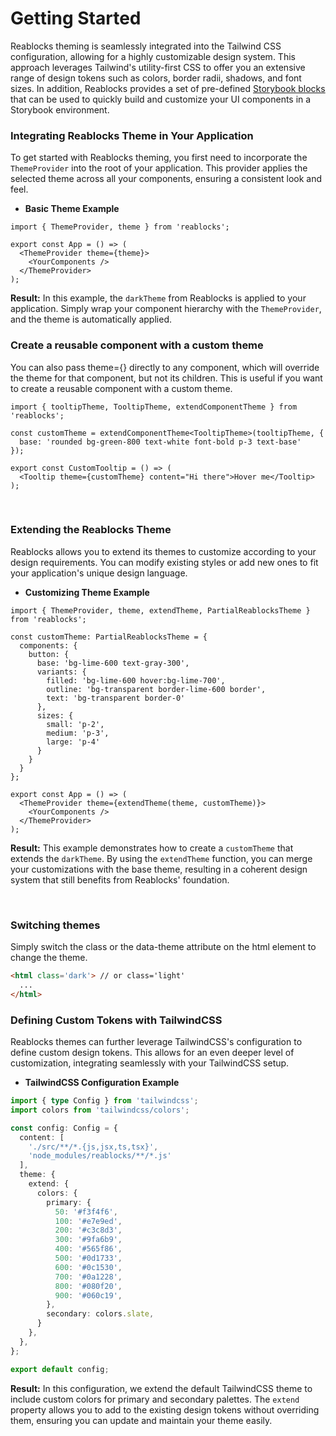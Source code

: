 # Getting Started
Reablocks theming is seamlessly integrated into the Tailwind CSS configuration, allowing for a highly customizable design system.
This approach leverages Tailwind's utility-first CSS to offer you an extensive range of design tokens such as colors, border radii, shadows, and font sizes.
In addition, Reablocks provides a set of pre-defined [Storybook blocks](/docs/theme/theme-block) that can be used to quickly build and customize your UI components in a Storybook environment.

### Integrating Reablocks Theme in Your Application
To get started with Reablocks theming, you first need to incorporate the `ThemeProvider` into the root of your application.
This provider applies the selected theme across all your components, ensuring a consistent look and feel.

- **Basic Theme Example**

```tsx
import { ThemeProvider, theme } from 'reablocks';

export const App = () => (
  <ThemeProvider theme={theme}>
    <YourComponents />
  </ThemeProvider>
);
```
**Result:** In this example, the `darkTheme` from Reablocks is applied to your application.
Simply wrap your component hierarchy with the `ThemeProvider`, and the theme is automatically applied.

### Create a reusable component with a custom theme
You can also pass theme={} directly to any component, which will override the theme for that component, but not its children.
This is useful if you want to create a reusable component with a custom theme.

```tsx
import { tooltipTheme, TooltipTheme, extendComponentTheme } from 'reablocks';

const customTheme = extendComponentTheme<TooltipTheme>(tooltipTheme, {
  base: 'rounded bg-green-800 text-white font-bold p-3 text-base'
});

export const CustomTooltip = () => (
  <Tooltip theme={customTheme} content="Hi there">Hover me</Tooltip>
);
```

&nbsp;

### Extending the Reablocks Theme
Reablocks allows you to extend its themes to customize according to your design requirements.
You can modify existing styles or add new ones to fit your application's unique design language.

- **Customizing Theme Example**

```tsx
import { ThemeProvider, theme, extendTheme, PartialReablocksTheme } from 'reablocks';

const customTheme: PartialReablocksTheme = {
  components: {
    button: {
      base: 'bg-lime-600 text-gray-300',
      variants: {
        filled: 'bg-lime-600 hover:bg-lime-700',
        outline: 'bg-transparent border-lime-600 border',
        text: 'bg-transparent border-0'
      },
      sizes: {
        small: 'p-2',
        medium: 'p-3',
        large: 'p-4'
      }
    }
  }
};

export const App = () => (
  <ThemeProvider theme={extendTheme(theme, customTheme)}>
    <YourComponents />
  </ThemeProvider>
);
```
**Result:** This example demonstrates how to create a `customTheme` that extends the `darkTheme`.
By using the `extendTheme` function, you can merge your customizations with the base theme, resulting in a coherent design system that still benefits from Reablocks' foundation.

&nbsp;

### Switching themes
Simply switch the class or the data-theme attribute on the html element to change the theme.
```html
<html class='dark'> // or class='light'
  ...
</html>
```

### Defining Custom Tokens with TailwindCSS
Reablocks themes can further leverage TailwindCSS's configuration to define custom design tokens.
This allows for an even deeper level of customization, integrating seamlessly with your TailwindCSS setup.

- **TailwindCSS Configuration Example**

```ts
import { type Config } from 'tailwindcss';
import colors from 'tailwindcss/colors';

const config: Config = {
  content: [
    './src/**/*.{js,jsx,ts,tsx}',
    'node_modules/reablocks/**/*.js'
  ],
  theme: {
    extend: {
      colors: {
        primary: {
          50: '#f3f4f6',
          100: '#e7e9ed',
          200: '#c3c8d3',
          300: '#9fa6b9',
          400: '#565f86',
          500: '#0d1733',
          600: '#0c1530',
          700: '#0a1228',
          800: '#080f20',
          900: '#060c19',
        },
        secondary: colors.slate,
      }
    },
  },
};

export default config;

```
**Result:** In this configuration, we extend the default TailwindCSS theme to include custom colors for primary and secondary palettes.
The `extend` property allows you to add to the existing design tokens without overriding them, ensuring you can update and maintain your theme easily.
